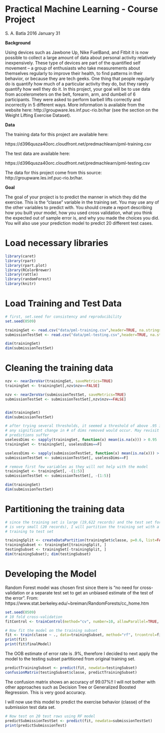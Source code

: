 Practical Machine Learning - Course Project
========================================================

S. A. Batla 2016 January 31

**Background**

Using devices such as Jawbone Up, Nike FuelBand, and Fitbit it is now possible to collect a large amount of data about personal activity relatively inexpensively. These type of devices are part of the quantified self movement – a group of enthusiasts who take measurements about themselves regularly to improve their health, to find patterns in their behavior, or because they are tech geeks. One thing that people regularly do is quantify how much of a particular activity they do, but they rarely quantify how well they do it. In this project, your goal will be to use data from accelerometers on the belt, forearm, arm, and dumbell of 6 participants. They were asked to perform barbell lifts correctly and incorrectly in 5 different ways. More information is available from the website here: http://groupware.les.inf.puc-rio.br/har (see the section on the Weight Lifting Exercise Dataset).

**Data**

The training data for this project are available here:

https://d396qusza40orc.cloudfront.net/predmachlearn/pml-training.csv

The test data are available here:

https://d396qusza40orc.cloudfront.net/predmachlearn/pml-testing.csv

The data for this project come from this source: http://groupware.les.inf.puc-rio.br/har.

**Goal**

The goal of your project is to predict the manner in which they did the exercise. This is the "classe" variable in the training set. You may use any of the other variables to predict with. You should create a report describing how you built your model, how you used cross validation, what you think the expected out of sample error is, and why you made the choices you did. You will also use your prediction model to predict 20 different test cases.

# Load necessary libraries

```r
library(caret)
library(rpart)
library(rpart.plot)
library(RColorBrewer)
library(rattle)
library(randomForest)
library(knitr)
```



# Load Training and Test Data
```r

# first, set.seed for consistency and reproducibility
set.seed(0509)

trainingSet <- read.csv("data/pml-training.csv",header=TRUE, na.strings=c("NA","#DIV/0!",""))
submissionTestSet <- read.csv("data/pml-testing.csv",header=TRUE, na.strings=c("NA","#DIV/0!",""))

dim(trainingSet)
dim(submissionTestSet)
```

# Cleaning the training data

```r
nzv <- nearZeroVar(trainingSet, saveMetrics=TRUE)
trainingSet <- trainingSet[,nzv$nzv==FALSE]

nzv <- nearZeroVar(submissionTestSet, saveMetrics=TRUE)
submissionTestSet <- submissionTestSet[,nzv$nzv==FALSE]


dim(trainingSet)
dim(submissionTestSet)

# after trying several thresholds, it seemed a threshold of above .95 is where
# any significant change in # of dims removed would occur. May revisit if
# predictions suffer
uselessDims <- sapply(trainingSet, function(x) mean(is.na(x))) > 0.95
trainingSet <- trainingSet[, uselessDims==F]

uselessDims <- sapply(submissionTestSet, function(x) mean(is.na(x))) > 0.95
submissionTestSet <- submissionTestSet[, uselessDims==F]

# remove first few variables as they will not help with the model
trainingSet <- trainingSet[, -(1:5)]
submissionTestSet <- submissionTestSet[, -(1:5)]

dim(trainingSet)
dim(submissionTestSet)
```

# Partitioning the training data

```r
# since the training set is large (19,622 records) and the test set for submission 
# is very small (20 records), I will partition the training set with a 60/40 
# training to test set

trainingSplit <- createDataPartition(trainingSet$classe, p=0.6, list=FALSE)
trainingSubset <- trainingSet[trainingSplit, ]
testingSubset <- trainingSet[-trainingSplit, ]
dim(trainingSubset); dim(testingSubset)

```

# Developing the Model

Random Forest model was chosen first since there is "no need for cross-validation
or a separate test set to get an unbiased estimate of the test of the error".
From: https://www.stat.berkeley.edu/~breiman/RandomForests/cc_home.htm

```r

set.seed(0509)
# 10 fold cross-validation 
fitControl <- trainControl(method="cv", number=10, allowParallel=TRUE, verboseIter = FALSE)

# Now fit the model on the training subset
fit <- train(classe ~ ., data=trainingSubset, method="rf", trcontrol=fitControl, proxy=FALSE)
print(fit)
print(fit$finalModel)
```

The OOB estimate of error rate is .9%, therefore I decided to next apply the model to the testing subset partitioned from original training set.

```r
predictTrainingSubset <- predict(fit, newdata=testingSubset)
confusionMatrix(testingSubset$classe, predictTrainingSubset)
```
The confusion matrix shows an accuracy of 99.07%!! I will not bother with other approaches such as Decision Tree or Generalized Boosted Regression. This is very good accuracy.

I will now use this model to predict the exercise behavior (classe) of the submission test data set.

```r
# Now test on 20 test rows using RF model
predictSubmissionTestSet <- predict(fit, newdata=submissionTestSet)
print(predictSubmissionTest)
```

